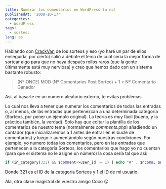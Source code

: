 ```yaml
---
title: Numerar los comentarios en WordPress (o no)
publishedAt: '2008-10-17'
categories:
  - WordPress
tags:
  - sorteos
lang: es
---
```


Hablando con [CrackVan](http://blog.crackvan.net/) de los sorteos y eso (yo haré un par de ellos enseguida, por cierto) salió a debate el tema de cual sería la mejor forma de sortear algo para que no haya después rollos raros (que la gente últimamente está muy nerviosa) y creo que hemos dado con un sistema bastante robusto:

> (Nº ONCE) MOD (Nº Comentarios Post Sorteo) + 1 = Nº Comentario Ganador

Así, al basarte en un numero aleatorio externo, te evitas problemas.

Lo cual nos lleva a tener que numerar los comentarios de todos las entradas o, al menos, de las entradas que pertenezcan a una determinada categoría (Sorteos, por poner un ejemplo original). La teoría es muy fácil (bueno, y la práctica también, la verdad). Solo hay que editar la plantilla de los comentarios de nuestro tema (normalmente _comments.php_) añadiendo un contador (que inicializaremos a 1 antes de entrar en el bucle de comentarios) y luego ir aumentándolo según nuestras condiciones. Por ejemplo, yo numero todas los comentarios, pero en las entradas que pertenecen a la categoría Sorteos, los comentarios que hago yo no cuentan (para que el sistema no le asigne un número) la cosa sería tal que así:

```php
if (in_category(321) && $comment->user_id != 1) { echo "#" . $nComm; $nComm++;}
```

Donde 321 es el ID de la categoría Sorteos y 1 el ID de mi usuario.

Ala, otra clase magistral de vuestro amigo Coco 😛
